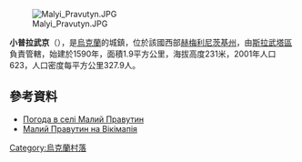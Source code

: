 [[Image:Malyi_Pravutyn.JPG|right]]

{{coord|50|27|25|N|27|13|26|E|scale:100000|display=title}}

'''小普拉武京'''（{{lang-uk|Малий Правутин}}），是[[烏克蘭|烏克蘭]]的城鎮，位於該國西部[[赫梅利尼茨基州|赫梅利尼茨基州]]，由[[斯拉武塔區|斯拉武塔區]]負責管轄，始建於1590年，面積1.9平方公里，海拔高度231米，2001年人口623，人口密度每平方公里327.9人。

==參考資料==
* [http://weather.in.ua/ua/hmel'nickaja/14690 Погода в селі Малий Правутин] {{Wayback|url=http://weather.in.ua/ua/hmel'nickaja/14690 |date=20111220081145 }}
* [http://wikimapia.org/17387028/uk/%D0%9C%D0%B0%D0%BB%D0%B8%D0%B9-%D0%9F%D1%80%D0%B0%D0%B2%D1%83%D1%82%D0%B8%D0%BD Малий Правутин на Вікімапія] {{Wayback|url=http://wikimapia.org/17387028/uk/%D0%9C%D0%B0%D0%BB%D0%B8%D0%B9-%D0%9F%D1%80%D0%B0%D0%B2%D1%83%D1%82%D0%B8%D0%BD |date=20200715190631 }}

{{Ukraine-geo-stub}}
[[Category:烏克蘭村落|Category:烏克蘭村落]]